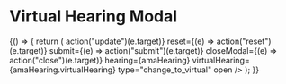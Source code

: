 


<Meta
  title="Hearings/Components/VirtualHearingModal"
  component={VirtualHearingModal}
/>

# Virtual Hearing Modal

<Preview>
  <Story name="Normal">
    {() => {
      return (
        <VirtualHearingModal
          update={(e) => action("update")(e.target)}
          reset={(e) => action("reset")(e.target)}
          submit={(e) => action("submit")(e.target)}
          closeModal={(e) => action("close")(e.target)}
          hearing={amaHearing}
          virtualHearing={amaHearing.virtualHearing}
          type="change_to_virtual"
          open
        />
      );
    }}
  </Story>
</Preview>

<Props of={VirtualHearingModal} />
